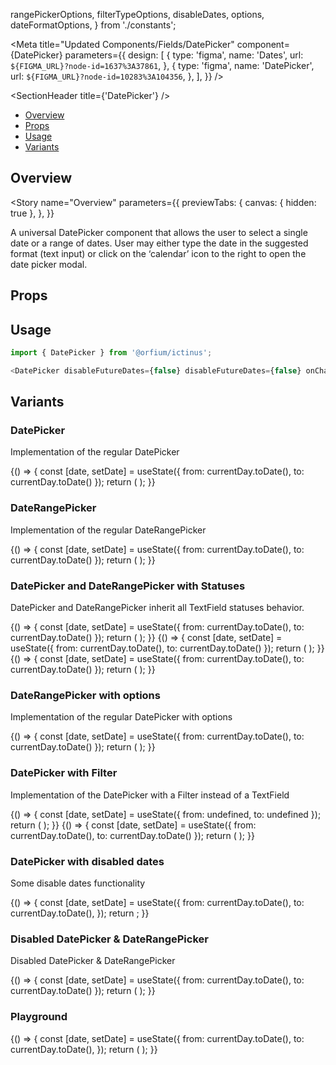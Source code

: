   rangePickerOptions,
  filterTypeOptions,
  disableDates,
  options,
  dateFormatOptions,
} from './constants';

<Meta
  title="Updated Components/Fields/DatePicker"
  component={DatePicker}
  parameters={{
    design: [
      {
        type: 'figma',
        name: 'Dates',
        url: `${FIGMA_URL}?node-id=1637%3A37861`,
      },
      {
        type: 'figma',
        name: 'DatePicker',
        url: `${FIGMA_URL}?node-id=10283%3A104356`,
      },
    ],
  }}
/>

<SectionHeader title={'DatePicker'} />

- [Overview](#overview)
- [Props](#props)
- [Usage](#usage)
- [Variants](#variants)

## Overview

<Story
  name="Overview"
  parameters={{
    previewTabs: {
      canvas: { hidden: true },
    },
  }}
>
  <Typography>
    A universal DatePicker component that allows the user to select a single date or a range of
    dates. User may either type the date in the suggested format (text input) or click on the
    ‘calendar’ icon to the right to open the date picker modal.
  </Typography>
</Story>

## Props

<Props of={DatePicker} />

## Usage

```js
import { DatePicker } from '@orfium/ictinus';

<DatePicker disableFutureDates={false} disableFutureDates={false} onChange={console.log} />;
```

## Variants

### DatePicker

Implementation of the regular DatePicker

<Preview>
  <Story name="DatePicker" parameters={{ decorators: [withKnobs] }} play={openDatePicker} autoPlay>
    <Stack vertical height={600}>
      <Function>
        {() => {
          const [date, setDate] = useState({ from: currentDay.toDate(), to: currentDay.toDate() });
          return (
            <DatePicker
              value={date}
              onChange={setDate}
              isClearable={true}
              disableDates={select('disableDates', options, options[0])}
              dateFormatOverride={select('dateFormat', dateFormatOptions, dateFormatOptions[1])}
            />
          );
        }}
      </Function>
    </Stack>
  </Story>
</Preview>

### DateRangePicker

Implementation of the regular DateRangePicker

<Preview>
  <Story
    name="DateRangePicker"
    parameters={{ decorators: [withKnobs] }}
    play={openDatePicker}
    autoPlay
  >
    <Stack vertical height={600}>
      <Function>
        {() => {
          const [date, setDate] = useState({ from: currentDay.toDate(), to: currentDay.toDate() });
          return (
            <DatePicker
              isRangePicker
              value={date}
              onChange={setDate}
              isClearable={true}
              disableDates={select('disableDates', options, options[0])}
              dateFormatOverride={select('dateFormat', dateFormatOptions, dateFormatOptions[1])}
            />
          );
        }}
      </Function>
    </Stack>
  </Story>
</Preview>

### DatePicker and DateRangePicker with Statuses

DatePicker and DateRangePicker inherit all TextField statuses behavior.

<Preview>
  <Story
    name="DatePicker and DateRangePicker with Statuses"
    parameters={{ decorators: [withKnobs] }}
  >
    <Stack vertical height={600}>
      <Function>
        {() => {
          const [date, setDate] = useState({ from: currentDay.toDate(), to: currentDay.toDate() });
          return (
            <DatePicker
              value={date}
              isRangePicker={boolean('isRangePicker', false)}
              onChange={setDate}
              isClearable={true}
              disableDates={select('disableDates', options, options[0])}
              dateFormatOverride={select('dateFormat', dateFormatOptions, dateFormatOptions[1])}
              inputProps={{
                label: 'Normal',
                status: {
                  type: 'normal',
                  hintMessage: text('Custom Hint Message', 'Hint Message'),
                },
              }}
            />
          );
        }}
      </Function>
      <Function>
        {() => {
          const [date, setDate] = useState({ from: currentDay.toDate(), to: currentDay.toDate() });
          return (
            <DatePicker
              value={date}
              isRangePicker={boolean('isRangePicker', false)}
              onChange={setDate}
              isClearable={true}
              disableDates={select('disableDates', options, options[0])}
              dateFormatOverride={select('dateFormat', dateFormatOptions, dateFormatOptions[1])}
              inputProps={{
                label: 'Error',
                status: {
                  type: 'error',
                  hintMessage: text('Custom Error Message', 'Error Message'),
                },
              }}
            />
          );
        }}
      </Function>
      <Function>
        {() => {
          const [date, setDate] = useState({ from: currentDay.toDate(), to: currentDay.toDate() });
          return (
            <DatePicker
              value={date}
              isRangePicker={boolean('isRangePicker', false)}
              onChange={setDate}
              isClearable={true}
              disableDates={select('disableDates', options, options[0])}
              dateFormatOverride={select('dateFormat', dateFormatOptions, dateFormatOptions[1])}
              inputProps={{
                label: 'Read-only',
                status: {
                  type: 'read-only',
                  hintMessage: text('Custom Hint Message', 'Hint Message'),
                },
              }}
            />
          );
        }}
      </Function>
    </Stack>
  </Story>
</Preview>

### DateRangePicker with options

Implementation of the regular DatePicker with options

<Preview>
  <Story name="DateRangePicker with options" parameters={{ decorators: [withKnobs] }}>
    <Stack vertical height={600}>
      <Function>
        {() => {
          const [date, setDate] = useState({ from: currentDay.toDate(), to: currentDay.toDate() });
          return (
            <DatePicker
              isRangePicker
              value={date}
              onChange={setDate}
              options={CALENDAR_DEFAULT_OPTIONS}
              isClearable={true}
              disableDates={select('disableDates', options, options[0])}
              dateFormatOverride={select('dateFormat', dateFormatOptions, dateFormatOptions[1])}
            />
          );
        }}
      </Function>
    </Stack>
  </Story>
</Preview>

### DatePicker with Filter

Implementation of the DatePicker with a Filter instead of a TextField

<Preview>
  <Story name="DatePicker with Filter" parameters={{ decorators: [withKnobs] }}>
    <Stack vertical height={600}>
      <Function>
        {() => {
          const [date, setDate] = useState({ from: undefined, to: undefined });
          return (
            <DatePicker
              isRangePicker={select('isRangePicker', rangePickerOptions, rangePickerOptions[0])}
              filterConfig={{
                filterType: select('filterType', filterTypeOptions, filterTypeOptions[0]),
              }}
              value={date}
              onChange={setDate}
            />
          );
        }}
      </Function>
      <Function>
        {() => {
          const [date, setDate] = useState({ from: currentDay.toDate(), to: currentDay.toDate() });
          return (
            <DatePicker
              value={date}
              onChange={setDate}
              isRangePicker={select('isRangePicker', rangePickerOptions, rangePickerOptions[0])}
              filterConfig={{
                filterType: select('filterType', filterTypeOptions, filterTypeOptions[0]),
              }}
            />
          );
        }}
      </Function>
    </Stack>
  </Story>
</Preview>

### DatePicker with disabled dates

Some disable dates functionality

<Preview>
  <Story name="DatePicker with disabled dates">
    <Stack height={600}>
      <Function>
        {() => {
          const [date, setDate] = useState({
            from: currentDay.toDate(),
            to: currentDay.toDate(),
          });
          return <DatePicker disableDates={disableDates} value={date} onChange={setDate} />;
        }}
      </Function>
    </Stack>
  </Story>
</Preview>

### Disabled DatePicker & DateRangePicker

Disabled DatePicker & DateRangePicker

<Preview>
  <Story name="Disabled DatePicker & DateRangePicker">
    <Stack>
      <Function>
        {() => {
          const [date, setDate] = useState({ from: currentDay.toDate(), to: currentDay.toDate() });
          return (
            <DatePicker
              value={date}
              isRangePicker={boolean('isRangePicker', false)}
              onChange={setDate}
              isClearable={true}
              inputProps={{
                label: 'Normal',
                status: {
                  type: 'normal',
                  hintMessage: 'This field is disabled',
                },
                isDisabled: true,
              }}
            />
          );
        }}
      </Function>
    </Stack>
  </Story>
</Preview>

### Playground

<Preview>
  <Story name="Playground" parameters={{ decorators: [withKnobs] }}>
    <Function>
      {() => {
        const [date, setDate] = useState({
          from: currentDay.toDate(),
          to: currentDay.toDate(),
        });
        return (
          <DatePicker
            disableDates={select('disableDates', options, options[0])}
            inputProps={{
              label: text('label', 'Custom Date'),
              status: {
                type: select('status', ['normal', 'error', 'read-only'], 'normal'),
                hintMessage: text('hintMessage', ''),
              },
            }}
            isRangePicker={boolean('isRangePicker', false)}
            value={date}
            onChange={setDate}
          />
        );
      }}
    </Function>
  </Story>
</Preview>
